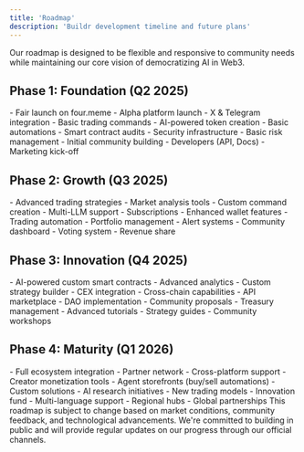 ```yaml
---
title: 'Roadmap'
description: 'Buildr development timeline and future plans'
---
```


<Note>
  Our roadmap is designed to be flexible and responsive to community needs while maintaining our core vision of democratizing AI in Web3.
</Note>

## Phase 1: Foundation (Q2 2025)

<CardGroup>
  <Card title="Platform Launch" icon="rocket">
    - Fair launch on four.meme
    - Alpha platform launch
    - X & Telegram integration
  </Card>

  <Card title="Core Features" icon="code">
    - Basic trading commands
    - AI-powered token creation
    - Basic automations
  </Card>

  <Card title="Security" icon="shield">
    - Smart contract audits
    - Security infrastructure
    - Basic risk management
  </Card>

  <Card title="Community" icon="users">
    - Initial community building
    - Developers (API, Docs)
    - Marketing kick-off
  </Card>
</CardGroup>

## Phase 2: Growth (Q3 2025)

<CardGroup>
  <Card title="Enhanced AI" icon="brain">
    - Advanced trading strategies
    - Market analysis tools
    - Custom command creation
  </Card>

  <Card title="Platform Expansion" icon="expand">
    - Multi-LLM support
    - Subscriptions
    - Enhanced wallet features
  </Card>

  <Card title="Automation" icon="robot">
    - Trading automation
    - Portfolio management
    - Alert systems
  </Card>

  <Card title="Community Tools" icon="bolt">
    - Community dashboard
    - Voting system
    - Revenue share
  </Card>
</CardGroup>

## Phase 3: Innovation (Q4 2025)

<CardGroup>
  <Card title="Advanced Features" icon="star">
    - AI-powered custom smart contracts
    - Advanced analytics
    - Custom strategy builder
  </Card>

  <Card title="Integration" icon="plug">
    - CEX integration
    - Cross-chain capabilities
    - API marketplace
  </Card>

  <Card title="Governance" icon="building-columns">
    - DAO implementation
    - Community proposals
    - Treasury management
  </Card>

  <Card title="Education" icon="book">
    - Advanced tutorials
    - Strategy guides
    - Community workshops
  </Card>
</CardGroup>

## Phase 4: Maturity (Q1 2026)

<CardGroup>
  <Card title="Ecosystem" icon="network-wired">
    - Full ecosystem integration
    - Partner network
    - Cross-platform support
  </Card>

  <Card title="Buildr Economy" icon="building">
    - Creator monetization tools
    - Agent storefronts (buy/sell automations)
    - Custom solutions
  </Card>

  <Card title="Research" icon="microscope">
    - AI research initiatives
    - New trading models
    - Innovation fund
  </Card>

  <Card title="Global Reach" icon="globe">
    - Multi-language support
    - Regional hubs
    - Global partnerships
  </Card>
</CardGroup>

<Warning>
  This roadmap is subject to change based on market conditions, community feedback, and technological advancements.
</Warning>

<Note>
  We're committed to building in public and will provide regular updates on our progress through our official channels.
</Note> 